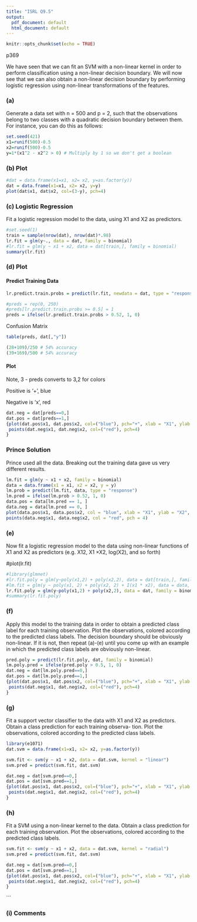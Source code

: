 ```yaml
---
title: "ISRL Q9.5"
output:
  pdf_document: default
  html_document: default
---
```


```r
knitr::opts_chunk$set(echo = TRUE)
```

p369

We have seen that we can fit an SVM with a non-linear kernel in order to perform classification using a non-linear decision boundary. We will now see that we can also obtain a non-linear decision boundary by performing logistic regression using non-linear transformations of the features.

### (a)
Generate a data set with n = 500 and p = 2, such that the observations belong to two classes with a quadratic decision boundary between them. For instance, you can do this as follows:

```r
set.seed(421)
x1=runif(500)-0.5
x2=runif(500)-0.5
y=1*(x1^2 - x2^2 > 0) # Multiply by 1 so we don't get a boolean
```


### (b) Plot
```r
#dat = data.frame(x1=x1, x2= x2, y=as.factor(y))
dat = data.frame(x1=x1, x2= x2, y=y)
plot(dat$x1, dat$x2, col=(3-y), pch=4)
```


### (c) Logistic Regression

Fit a logistic regression model to the data, using X1 and X2 as predictors.

```r
#set.seed(1)
train = sample(nrow(dat), nrow(dat)*.98)
lr.fit = glm(y~., data = dat, family = binomial)
#lr.fit = glm(y ~ x1 + x2, data = dat[train,], family = binomial)
summary(lr.fit)
```

### (d) Plot

#### Predict Training Data
```r
lr.predict.train.probs = predict(lr.fit, newdata = dat, type = "response")
```

```r
#preds = rep(0, 250)
#preds[lr.predict.train.probs >= 0.5] = 1
preds = ifelse(lr.predict.train.probs > 0.52, 1, 0)
```

Confusion Matrix
```r
table(preds, dat[,"y"])
```
```r
(28+109)/250 # 54% accuracy
(39+169)/500 # 54% accuracy
```
#### Plot

Note, 3 - preds converts to 3,2 for colors

Positive is '+', blue

Negative is 'x', red
```r
dat.neg = dat[preds==0,]
dat.pos = dat[preds==1,]
{plot(dat.pos$x1, dat.pos$x2, col=("blue"), pch="+", xlab = "X1", ylab = "X2")
 points(dat.neg$x1, dat.neg$x2, col=("red"), pch=4) 
}
```

### Prince Solution

Prince used all the data.  Breaking out the training data gave us very different results.

```r
lm.fit = glm(y ~ x1 + x2, family = binomial)
data = data.frame(x1 = x1, x2 = x2, y = y)
lm.prob = predict(lm.fit, data, type = "response")
lm.pred = ifelse(lm.prob > 0.52, 1, 0)
data.pos = data[lm.pred == 1, ]
data.neg = data[lm.pred == 0, ]
plot(data.pos$x1, data.pos$x2, col = "blue", xlab = "X1", ylab = "X2", pch = "+")
points(data.neg$x1, data.neg$x2, col = "red", pch = 4)
```

### (e)

Now fit a logistic regression model to the data using non-linear functions of X1 and X2 as predictors (e.g. X12, X1 ×X2, log(X2), and so forth)

#plot(lr.fit)
```r
#library(glmnet)
#lr.fit.poly = glm(y~poly(x1,2) + poly(x2,2), data = dat[train,], family = binomial)
#lm.fit = glm(y ~ poly(x1, 2) + poly(x2, 2) + I(x1 * x2), data = data, family = binomial)
lr.fit.poly = glm(y~poly(x1,2) + poly(x2,2), data = dat, family = binomial)
#summary(lr.fit.poly)
```

### (f)

Apply this model to the training data in order to obtain a predicted class label for each training observation. Plot the observations, colored according to the predicted class labels. The decision boundary should be obviously non-linear. If it is not, then repeat (a)-(e) until you come up with an example in which the predicted class labels are obviously non-linear.

```r
pred.poly = predict(lr.fit.poly, dat, family = binomial)
lm.poly.pred = ifelse(pred.poly > 0.5, 1, 0)
dat.neg = dat[lm.poly.pred==0,]
dat.pos = dat[lm.poly.pred==1,]
{plot(dat.pos$x1, dat.pos$x2, col=("blue"), pch="+", xlab = "X1", ylab = "X2")
 points(dat.neg$x1, dat.neg$x2, col=("red"), pch=4) 
}
```


### (g)

Fit a support vector classifier to the data with X1 and X2 as predictors. Obtain a class prediction for each training observa- tion. Plot the observations, colored according to the predicted class labels.

```r
library(e1071)
dat.svm = data.frame(x1=x1, x2= x2, y=as.factor(y))

svm.fit <- svm(y ~ x1 + x2, data = dat.svm, kernel = "linear")
svm.pred = predict(svm.fit, dat.svm)
```

```r
dat.neg = dat[svm.pred==0,]
dat.pos = dat[svm.pred==1,]
{plot(dat.pos$x1, dat.pos$x2, col=("blue"), pch="+", xlab = "X1", ylab = "X2")
 points(dat.neg$x1, dat.neg$x2, col=("red"), pch=4) 
}
```


### (h)

Fit a SVM using a non-linear kernel to the data. Obtain a class prediction for each training observation. Plot the observations, colored according to the predicted class labels.

```r
svm.fit <- svm(y ~ x1 + x2, data = dat.svm, kernel = "radial")
svm.pred = predict(svm.fit, dat.svm)
```

```r
dat.neg = dat[svm.pred==0,]
dat.pos = dat[svm.pred==1,]
{plot(dat.pos$x1, dat.pos$x2, col=("blue"), pch="+", xlab = "X1", ylab = "X2")
 points(dat.neg$x1, dat.neg$x2, col=("red"), pch=4) 
}
```
```

### (i) Comments

